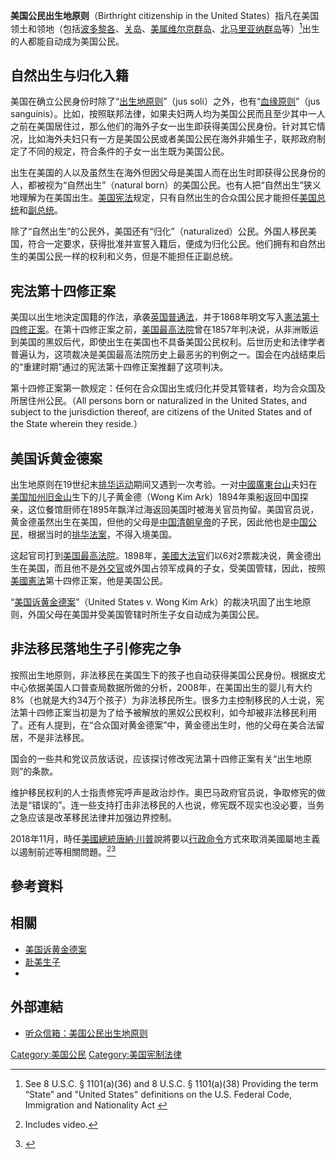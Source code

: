 {{not|自然出生的公民條款}}
{{美国公民与移民}}
'''美国公民出生地原则'''（Birthright citizenship in the United States）指凡在美国领土和领地（包括[[波多黎各|波多黎各]]、[[关岛|关岛]]、[[美属维尔京群岛|美属维尔京群岛]]、[[北马里亚纳群岛|北马里亚纳群岛]]等）<ref>See 8 U.S.C. § 1101(a)(36) and 8 U.S.C. § 1101(a)(38) Providing the term “State” and "United States" definitions on the U.S. Federal Code, Immigration and Nationality Act {{USC|8|1101a}}</ref>出生的人都能自动成为美国公民。

==自然出生与归化入籍==

美国在确立公民身份时除了“[[属地主义|出生地原则]]”（jus soli）之外，也有“[[血统主义|血缘原则]]”（jus sanguinis）。比如，按照联邦法律，如果夫妇两人均为美国公民而且至少其中一人之前在美国居住过，那么他们的海外子女一出生即获得美国公民身份。针对其它情况，比如海外夫妇只有一方是美国公民或者美国公民在海外非婚生子，联邦政府制定了不同的规定，符合条件的子女一出生既为美国公民。

出生在美国的人以及虽然生在海外但因父母是美国人而在出生时即获得公民身份的人，都被视为“自然出生”（natural born）的美国公民。也有人把“自然出生”狭义地理解为在美国出生。[[美国宪法|美国宪法]]规定，只有自然出生的合众国公民才能担任[[美国总统|美国总统]]和[[美国副总统|副总统]]。

除了“自然出生”的公民外，美国还有“归化”（naturalized）公民。外国人移民美国，符合一定要求，获得批准并宣誓入籍后，便成为归化公民。他们拥有和自然出生的美国公民一样的权利和义务，但是不能担任正副总统。

==宪法第十四修正案==
美国以出生地決定国籍的作法，承袭[[英国|英国]][[普通法|普通法]]，并于1868年明文写入[[憲法第十四修正案|憲法第十四修正案]]。在第十四修正案之前，[[美国最高法院|美国最高法院]]曾在1857年判决说，从非洲贩运到美国的黑奴后代，即使出生在美国也不具备美国公民权利。后世历史和法律学者普遍认为，这项裁决是美国最高法院历史上最恶劣的判例之一。国会在内战结束后的“重建时期”通过的宪法第十四修正案推翻了这项判决。

第十四修正案第一款规定：任何在合众国出生或归化并受其管辖者，均为合众国及所居住州公民。（All persons born or naturalized in the United States, and subject to the jurisdiction thereof, are citizens of the United States and of the State wherein they reside.）

==美国诉黄金德案==
{{main|美国诉黄金德案}}
出生地原则在19世纪末[[排华运动|排华运动]]期间又遇到一次考验。一对[[中國|中國]][[廣東|廣東]][[台山市|台山]]夫妇在[[美国|美国]][[加州|加州]][[旧金山|旧金山]]生下的儿子黄金德（Wong Kim Ark）1894年乘船返回中国探亲，这位餐馆厨师在1895年飘洋过海返回美国时被海关官员拘留。美国官员说，黄金德虽然出生在美国，但他的父母是[[中国|中国]][[清朝皇帝|清朝皇帝]]的子民，因此他也是[[中国公民|中国公民]]，根据当时的[[排华法案|排华法案]]，不得入境美国。

这起官司打到[[美国最高法院|美国最高法院]]。1898年，[[美國大法官|美國大法官]]们以6对2票裁决说，黄金德出生在美国，而且他不是[[外交官|外交官]]或外国占领军成員的子女，受美国管辖，因此，按照[[美國憲法|美國憲法]]第十四修正案，他是美国公民。

“[[美国诉黄金德案|美国诉黄金德案]]”（United States v. Wong Kim Ark）的裁决巩固了出生地原则，外国父母在美国并受美国管辖时所生子女自动成为美国公民。

==非法移民落地生子引修宪之争==

按照出生地原则，非法移民在美国生下的孩子也自动获得美国公民身份。根据皮尤中心依据美国人口普查局数据所做的分析，2008年，在美国出生的婴儿有大约8%（也就是大约34万个孩子）为非法移民所生。很多力主控制移民的人士说，宪法第十四修正案当初是为了给予被解放的黑奴公民权利，如今却被非法移民利用了。还有人提到，在“合众国对黄金德案”中，黄金德出生时，他的父母在美合法留居，不是非法移民。

国会的一些共和党议员放话说，应该探讨修改宪法第十四修正案有关“出生地原则”的条款。

维护移民权利的人士指责修宪呼声是政治炒作。奥巴马政府官员说，争取修宪的做法是“错误的”。连一些支持打击非法移民的人也说，修宪既不现实也没必要，当务之急应该是改革移民法律并加强边界控制。

2018年11月，時任[[美國總統|美國總統]][[唐納·川普|唐納·川普]]說將要以[[行政命令|行政命令]]方式來取消美國屬地主義以遏制前述等相關問題。<ref name="cnntrump">{{cite news |last1=Da Silva |first1=Chantal |title=Trump Says He Plans to Sign Executive Order to Terminate Birthright Citizenship |url=https://www.newsweek.com/trump-says-he-plans-sign-executive-order-terminate-birthright-citizenship-1192823 |accessdate=October 30, 2018 |publisher=CNN |date=October 30, 2018}} Includes video.</ref><ref name="MWatch10302018">{{cite news |last1=Schroeder |first1=Robert |title=Trump Today: President says he’s preparing order to end birthright citizenship |url=https://www.marketwatch.com/story/trump-today-president-says-hes-preparing-order-to-end-birthright-citizenship-2018-10-30 |accessdate=October 30, 2018 |publisher=Market Watch |date=October 30, 2018}}</ref>

==參考資料==
{{reflist}}

==相關==
*[[美国诉黄金德案|美国诉黄金德案]]
*[[赴美生子|赴美生子]]
*{{link-en|定錨嬰兒|Anchor Baby}}

==外部連結==
*[http://www.voanews.com/chinese/news/20100825-Mailbox-BIRTHRIGHT-CITIZENSHIP-101457944.html 听众信箱：美国公民出生地原则]
{{VOA}}

[[Category:美国公民|Category:美国公民]]
[[Category:美国宪制法律|Category:美国宪制法律]]